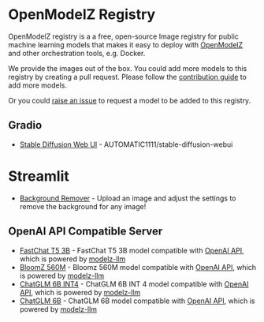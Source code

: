 # OpenModelZ Registry

OpenModelZ registry is a a free, open-source Image registry for public machine learning models that makes it easy to deploy with [OpenModelZ](https://github.com/tensorchord/openmodelz) and other orchestration tools, e.g. Docker.

We provide the images out of the box. You could add more models to this registry by creating a pull request. Please follow the [contribution guide](./registry/add-your-model) to add more models.

Or you could [raise an issue](https://github.com/tensorchord/openmodelz/issues/new) to request a model to be added to this registry.

## Gradio

- [Stable Diffusion Web UI](./registry/stable-diffusion-webui) - AUTOMATIC1111/stable-diffusion-webui

# Streamlit

- [Background Remover](./registry/background-remover) - Upload an image and adjust the settings to remove the background for any image!

## OpenAI API Compatible Server

- [FastChat T5 3B](./registry/openai-fastchat-t5-3b) - FastChat T5 3B model compatible with [OpenAI API](https://platform.openai.com/docs/api-reference), which is powered by [modelz-llm](https://github.com/tensorchord/modelz-llm)
- [BloomZ 560M](./registry/openai-bloomz-560m) - Bloomz 560M model compatible with [OpenAI API](https://platform.openai.com/docs/api-reference), which is powered by [modelz-llm](https://github.com/tensorchord/modelz-llm)
- [ChatGLM 6B INT4](./registry/openai-chatglm-6b-int4) - ChatGLM 6B INT 4 model compatible with [OpenAI API](https://platform.openai.com/docs/api-reference), which is powered by [modelz-llm](https://github.com/tensorchord/modelz-llm)
- [ChatGLM 6B](./registry/openai-chatglm-6b) - ChatGLM 6B model compatible with [OpenAI API](https://platform.openai.com/docs/api-reference), which is powered by [modelz-llm](https://github.com/tensorchord/modelz-llm)
